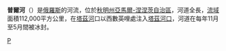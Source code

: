 {{Infobox River
  | river_name      = 普尔河
  | image_name      = 
  | image_size      =
  | caption         = 
  | origin          = 
  | mouth           = 
  | basin_countries = 
  | length          = {{convert|1024|km|mi|0}}
  | elevation       = 
  | mouth_elevation = 
  | discharge       = 1040 M³/C
  | watershed       = 112 000[[平方千米|平方千米]]
}}
'''普爾河'''（{{lang-ru|Пур}}）是[[俄羅斯|俄羅斯]]的河流，位於[[秋明州|秋明州]][[亞馬爾-涅涅茨自治區|亞馬爾-涅涅茨自治區]]，河道全長{{convert|1024|km|mi|0}}，[[流域|流域]]面積112,000平方公里，在[[塔茲河|塔茲河]]口以西數英哩處注入[[塔茲河口|塔茲河口]]，河道在每年11月至5月間被冰封。

[[Category:秋明州河流|P]]

{{俄羅斯地理小作品}}